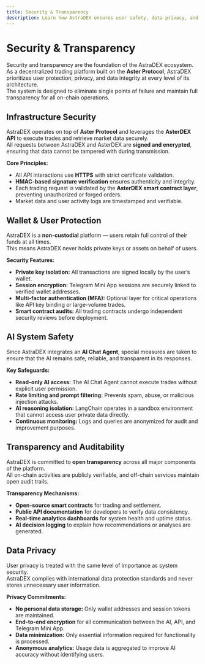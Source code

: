 ```yaml
---
title: Security & Transparency
description: Learn how AstraDEX ensures user safety, data privacy, and transparency through secure infrastructure, encryption, and decentralized design.
---
```


# Security & Transparency
Security and transparency are the foundation of the AstraDEX ecosystem.  
As a decentralized trading platform built on the **Aster Protocol**, AstraDEX prioritizes user protection, privacy, and data integrity at every level of its architecture.  
The system is designed to eliminate single points of failure and maintain full transparency for all on-chain operations.

## Infrastructure Security
AstraDEX operates on top of **Aster Protocol** and leverages the **AsterDEX API** to execute trades and retrieve market data securely.  
All requests between AstraDEX and AsterDEX are **signed and encrypted**, ensuring that data cannot be tampered with during transmission.

**Core Principles:**
- All API interactions use **HTTPS** with strict certificate validation.  
- **HMAC-based signature verification** ensures authenticity and integrity.  
- Each trading request is validated by the **AsterDEX smart contract layer**, preventing unauthorized or forged orders.  
- Market data and user activity logs are timestamped and verifiable.

## Wallet & User Protection
AstraDEX is a **non-custodial** platform — users retain full control of their funds at all times.  
This means AstraDEX never holds private keys or assets on behalf of users.

**Security Features:**
- **Private key isolation:** All transactions are signed locally by the user’s wallet.  
- **Session encryption:** Telegram Mini App sessions are securely linked to verified wallet addresses.  
- **Multi-factor authentication (MFA):** Optional layer for critical operations like API key binding or large-volume trades.  
- **Smart contract audits:** All trading contracts undergo independent security reviews before deployment.

## AI System Safety
Since AstraDEX integrates an **AI Chat Agent**, special measures are taken to ensure that the AI remains safe, reliable, and transparent in its responses.

**Key Safeguards:**
- **Read-only AI access:** The AI Chat Agent cannot execute trades without explicit user permission.  
- **Rate limiting and prompt filtering:** Prevents spam, abuse, or malicious injection attacks.  
- **AI reasoning isolation:** LangChain operates in a sandbox environment that cannot access user private data directly.  
- **Continuous monitoring:** Logs and queries are anonymized for audit and improvement purposes.

## Transparency and Auditability
AstraDEX is committed to **open transparency** across all major components of the platform.  
All on-chain activities are publicly verifiable, and off-chain services maintain open audit trails.

**Transparency Mechanisms:**
- **Open-source smart contracts** for trading and settlement.  
- **Public API documentation** for developers to verify data consistency.  
- **Real-time analytics dashboards** for system health and uptime status.  
- **AI decision logging** to explain how recommendations or analyses are generated.

## Data Privacy
User privacy is treated with the same level of importance as system security.  
AstraDEX complies with international data protection standards and never stores unnecessary user information.

**Privacy Commitments:**
- **No personal data storage:** Only wallet addresses and session tokens are maintained.  
- **End-to-end encryption** for all communication between the AI, API, and Telegram Mini App.  
- **Data minimization:** Only essential information required for functionality is processed.  
- **Anonymous analytics:** Usage data is aggregated to improve AI accuracy without identifying users.